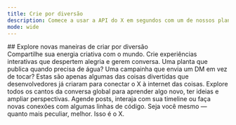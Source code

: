 ```yaml
---
title: Crie por diversão
description: Comece a usar a API do X em segundos com um de nossos planos de acesso.
mode: wide
---
```


<div id="explore-new-ways-to-build-for-fun">
  ## Explore novas maneiras de criar por diversão
</div>

<CardGroup>
<Card title="Crie arte">
  Compartilhe sua energia criativa com o mundo. Crie experiências interativas que despertem alegria e gerem conversa.
</Card>

<Card title="Conecte hardware ou gadgets">
  Uma planta que publica quando precisa de água? Uma campainha que envia um DM em vez de tocar?
  Estas são apenas algumas das coisas divertidas que desenvolvedores já criaram
  para conectar o X à internet das coisas.
</Card>

<Card title="Explore a API">
  Explore todos os cantos da conversa global para aprender algo novo,
  ter ideias e ampliar perspectivas.
</Card>

<Card title="Gerencie ou automatize sua conta no X">
  Agende posts, interaja com sua timeline ou faça novas conexões com algumas
  linhas de código.
</Card>

<Card title="Mantenha o X diferente">
  Seja você mesmo — quanto mais peculiar, melhor. Isso é o X.
</Card>
</CardGroup>